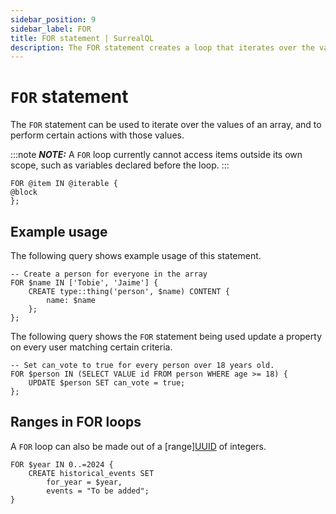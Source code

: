 ```yaml
---
sidebar_position: 9
sidebar_label: FOR
title: FOR statement | SurrealQL
description: The FOR statement creates a loop that iterates over the values of an array.
---
```



# `FOR` statement

The `FOR` statement can be used to iterate over the values of an array, and to perform certain actions with those values.

:::note
___NOTE:___ A `FOR` loop currently cannot access items outside its own scope, such as variables declared before the loop.
:::

```surql title="SurrealQL Syntax"
FOR @item IN @iterable {
@block
};
```

## Example usage
The following query shows example usage of this statement.

```surql
-- Create a person for everyone in the array
FOR $name IN ['Tobie', 'Jaime'] {
	CREATE type::thing('person', $name) CONTENT {
		name: $name
	};
};
```

The following query shows the `FOR` statement being used update a property on every user matching certain criteria.

```surql
-- Set can_vote to true for every person over 18 years old.
FOR $person IN (SELECT VALUE id FROM person WHERE age >= 18) {
	UPDATE $person SET can_vote = true;
};
```

## Ranges in FOR loops

<Since v="v2.0.0" />

A `FOR` loop can also be made out of a [range][UUID](/docs/surrealdb/surrealql/datamodel/ranges) of integers.

```surql
FOR $year IN 0..=2024 {
    CREATE historical_events SET
        for_year = $year,
        events = "To be added";
}
```